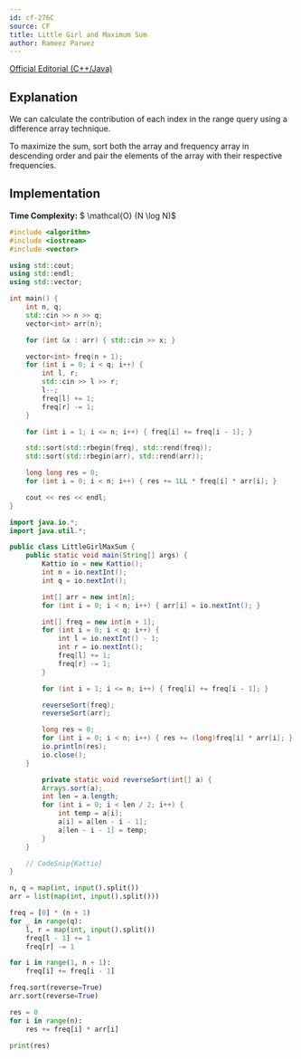 ```yaml
---
id: cf-276C
source: CF
title: Little Girl and Maximum Sum
author: Rameez Parwez
---
```


[Official Editorial (C++/Java)](https://codeforces.com/blog/entry/6779)

## Explanation

We can calculate the contribution of each index in the range query using a difference array technique.

To maximize the sum, sort both the array and frequency array in descending order
and pair the elements of the array with their respective frequencies.

## Implementation

**Time Complexity:** $ \mathcal{O} (N \log N)$

<LanguageSection>
<CPPSection>

```cpp
#include <algorithm>
#include <iostream>
#include <vector>

using std::cout;
using std::endl;
using std::vector;

int main() {
	int n, q;
	std::cin >> n >> q;
	vector<int> arr(n);

	for (int &x : arr) { std::cin >> x; }

	vector<int> freq(n + 1);
	for (int i = 0; i < q; i++) {
		int l, r;
		std::cin >> l >> r;
		l--;
		freq[l] += 1;
		freq[r] -= 1;
	}

	for (int i = 1; i <= n; i++) { freq[i] += freq[i - 1]; }

	std::sort(std::rbegin(freq), std::rend(freq));
	std::sort(std::rbegin(arr), std::rend(arr));

	long long res = 0;
	for (int i = 0; i < n; i++) { res += 1LL * freq[i] * arr[i]; }

	cout << res << endl;
}
```

</CPPSection>
<JavaSection>

```java
import java.io.*;
import java.util.*;

public class LittleGirlMaxSum {
	public static void main(String[] args) {
		Kattio io = new Kattio();
		int n = io.nextInt();
		int q = io.nextInt();

		int[] arr = new int[n];
		for (int i = 0; i < n; i++) { arr[i] = io.nextInt(); }

		int[] freq = new int[n + 1];
		for (int i = 0; i < q; i++) {
			int l = io.nextInt() - 1;
			int r = io.nextInt();
			freq[l] += 1;
			freq[r] -= 1;
		}

		for (int i = 1; i <= n; i++) { freq[i] += freq[i - 1]; }

		reverseSort(freq);
		reverseSort(arr);

		long res = 0;
		for (int i = 0; i < n; i++) { res += (long)freq[i] * arr[i]; }
		io.println(res);
		io.close();
	}

        private static void reverseSort(int[] a) {
		Arrays.sort(a);
		int len = a.length;
		for (int i = 0; i < len / 2; i++) {
			int temp = a[i];
			a[i] = a[len - i - 1];
			a[len - i - 1] = temp;
		}
	}

	// CodeSnip{Kattio}
}
```

</JavaSection>
<PySection>

```py
n, q = map(int, input().split())
arr = list(map(int, input().split()))

freq = [0] * (n + 1)
for _ in range(q):
	l, r = map(int, input().split())
	freq[l - 1] += 1
	freq[r] -= 1

for i in range(1, n + 1):
	freq[i] += freq[i - 1]

freq.sort(reverse=True)
arr.sort(reverse=True)

res = 0
for i in range(n):
	res += freq[i] * arr[i]

print(res)
```

</PySection>
</LanguageSection>
